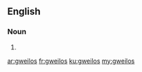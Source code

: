 ==English==

===Noun===
{{head|en|plural}}

# {{plural of|gweilo|lang=en}}

[[ar:gweilos]]
[[fr:gweilos]]
[[ku:gweilos]]
[[my:gweilos]]